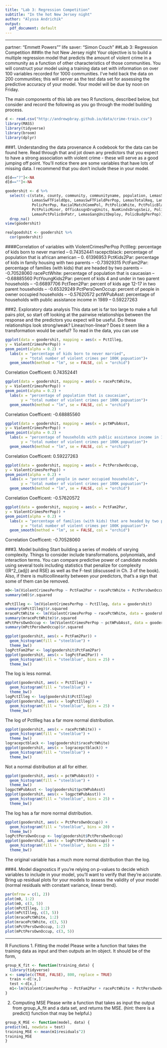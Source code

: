 ```yaml
---
title: "Lab 3: Regression Competition"
subtitle: "In the hot New Jersey night"
author: "Alyssa Andrichik"
output: 
  pdf_document: default
---
```


* * *
partner: "Emmett Powers""
life saver: "Simon Couch"
##Lab 3: Regression Competition
###In the hot New Jersey night
Your objective is to build a multiple regression model that predicts the amount of violent crime in a community as a function of other characteristics of those communities. You will construct your model using a training data set with information on over 100 variables recorded for 1000 communities. I’ve held back the data on 200 communities; this will server as the test data set for assessing the predictive accuracy of your model. Your model will be due by noon on Friday.

The main components of this lab are two R functions, described below, but consider and record the following as you go through the model building process.

```r
d <- read.csv("http://andrewpbray.github.io/data/crime-train.csv")
library(MASS)
library(tidyverse)
library(broom)
library(dplyr)
```

###1. Understanding the data provenance
A codebook for the data can be found here. Read through that and jot down any predictors that you expect to have a strong association with violent crime - these will serve as a good jumping off point. You’ll notice there are some variables that have lots of missing data. I recommend that you don’t include these in your model.

```r
d[d=="?"]<-NA
d[d==""]<-NA
```
```r
goodershit <- d %>%
  select(-c(state, county, community, communityname, population, LemasSwornFT, LemasSwFTPerPop, 
            LemasSwFTFieldOps, LemasSwFTFieldPerPop, LemasTotalReq, LemasTotReqPerPop, PolicReqPerOffic, 
            PolicPerPop, RacialMatchCommPol, PctPolicWhite, PctPolicBlack, PctPolicHisp, PctPolicAsian, 
            PctPolicMinor, OfficAssgnDrugUnits, NumKindsDrugsSeiz, PolicAveOTWorked, PolicCars, PolicOperBudg, 
            LemasPctPolicOnPatr, LemasGangUnitDeploy, PolicBudgPerPop)) %>%
  drop_na()
view(goodershit)

realgoodshit <- goodershit %>%
  cor(goodershit)
```

####Correlation of variables with ViolentCrimesPerPop
PctIlleg: percentage of kids born to never married -- 0.74352441
racepctblack: percentage of population that is african american -- 0. 61396953
PctKids2Par: percentage of kids in family housing with two parents -- -0.73929315
PctFam2Par: percentage of families (with kids) that are headed by two parents -- -0.70528060
racePctWhite: percentage of population that is caucasian -- -0.68885560
PctYoungKids2Par: percent of kids 4 and under in two parent households -- -0.66897706
PctTeen2Par: percent of kids age 12-17 in two parent households -- -0.65329249
PctPersOwnOccup: percent of people in owner occupied households -- -0.57620572
pctWPubAsst: percentage of households with public assistance income in 1989 -- 0.59227263

###2. Exploratory data analysis
This data set is far too large to make a full pairs plot, so start off looking at the pairwise relationships between the response and the predictors you expect will be useful. Do these relationships look strong/weak? Linear/non-linear? Does it seem like a transformation would be useful? To read in the data, you can use

```r
ggplot(data = goodershit, mapping = aes(x = PctIlleg,
y = ViolentCrimesPerPop)) +
geom_point(alpha = 0.2) +
  labs(x = "percentage of kids born to never married", 
       y = "total number of violent crimes per 100K popuation")+
  geom_smooth(method = "lm", se = FALSE, col = "orchid")
```
Correlation Coefficent: 0.74352441

```r
ggplot(data = goodershit, mapping = aes(x = racePctWhite,
y = ViolentCrimesPerPop)) +
geom_point(alpha = 0.2) +
  labs(x = "percentage of population that is caucasian", 
       y = "total number of violent crimes per 100K popuation")+
  geom_smooth(method = "lm", se = FALSE, col = "orchid")
```
Correlation Coefficent: -0.68885560

```r
ggplot(data = goodershit, mapping = aes(x = pctWPubAsst,
y = ViolentCrimesPerPop)) +
geom_point(alpha = 0.2) +
  labs(x = "percentage of households with public assistance income in 1989", 
       y = "total number of violent crimes per 100K popuation")+
  geom_smooth(method = "lm", se = FALSE, col = "orchid")
```
Correlation Coefficent: 0.59227263

```r
ggplot(data = goodershit, mapping = aes(x = PctPersOwnOccup,
y = ViolentCrimesPerPop)) +
geom_point(alpha = 0.2) +
  labs(x = "percent of people in owner occupied households", 
       y = "total number of violent crimes per 100K popuation")+
  geom_smooth(method = "lm", se = FALSE, col = "orchid")
```
Correlation Coefficent: -0.57620572

```r
ggplot(data = goodershit, mapping = aes(x = PctFam2Par,
y = ViolentCrimesPerPop)) +
geom_point(alpha = 0.2) +
  labs(x = "percentage of families (with kids) that are headed by two parents", 
       y = "total number of violent crimes per 100K popuation")+
  geom_smooth(method = "lm", se = FALSE, col = "orchid")
```
Correlation Coefficent: -0.70528060

###3. Model building
Start building a series of models of varying complexity. Things to consider include transformations, polynomials, and interaction terms. You can compare predictive power of candidate models using several tools including statistics that penalize for complexity ((R^2_{adj}) and RSE) as well as the F-test (discussed in Ch. 3 of the book). Also, if there is multicollinearity between your predictors, that’s a sign that some of them can be removed.

```r
m0<-lm(ViolentCrimesPerPop ~ PctFam2Par + racePctWhite + PctPersOwnOccup, data = goodershit)
summary(m0)$r.squared 
```
```r
mPctIlleg <- lm(ViolentCrimesPerPop ~ PctIlleg, data = goodershit)
summary(mPctIlleg)$r.squared
mracePctWhite <- lm(ViolentCrimesPerPop ~ racePctWhite, data = goodershit)
summary(mracePctWhite)$r.squared
mPctPersOwnOccup <- lm(ViolentCrimesPerPop ~ pctWPubAsst, data = goodershit)
summary(mPctPersOwnOccup)$r.squared
```

```r
ggplot(goodershit, aes(x = PctFam2Par)) +
  geom_histogram(fill = "steelblue") +
  theme_bw()
logPctFam2Par <- log(goodershit$PctFam2Par)
ggplot(goodershit, aes(x = logPctFam2Par)) +
  geom_histogram(fill = "steelblue", bins = 25) +
  theme_bw()
```
The log is less normal.

```r
ggplot(goodershit, aes(x = PctIlleg)) +
  geom_histogram(fill = "steelblue") +
  theme_bw()
logPctIlleg <- log(goodershit$PctIlleg)
ggplot(goodershit, aes(x = logPctIlleg)) +
  geom_histogram(fill = "steelblue", bins = 25) +
  theme_bw()
```
The log of PctIlleg has a far more normal distribution.

```r
ggplot(goodershit, aes(x = racePctWhite)) +
  geom_histogram(fill = "steelblue") +
  theme_bw()
logracepctblack <- log(goodershit$racePctWhite)
ggplot(goodershit, aes(x = logracepctblack)) +
  geom_histogram(fill = "steelblue") +
  theme_bw()
```
Not a normal distribution at all for either.

```r
ggplot(goodershit, aes(x = pctWPubAsst)) +
  geom_histogram(fill = "steelblue") +
  theme_bw()
logpctWPubAsst <- log(goodershit$pctWPubAsst)
ggplot(goodershit, aes(x = logpctWPubAsst)) +
  geom_histogram(fill = "steelblue", bins = 25) +
  theme_bw()
```
The log has a far more normal distribution.

```r
ggplot(goodershit, aes(x = PctPersOwnOccup)) +
  geom_histogram(fill = "steelblue", bins = 20) +
  theme_bw()
logPctPersOwnOccup <- log(goodershit$PctPersOwnOccup)
ggplot(goodershit, aes(x = logPctPersOwnOccup)) +
  geom_histogram(fill = "steelblue", bins = 25) +
  theme_bw()
```
The original variable has a much more normal distribution than the log.

###4. Model diagnostics
If you’re relying on p-values to decide which variables to include in your model, you’ll want to verify that they’re accurate. Bring up residual plots for your models to assess the validity of your model (normal residuals with constant variance, linear trend).

```r
par(mfrow = c(1, 2))
plot(m0, 1:2)
plot(m0, c(3, 5))
plot(mPctIlleg, 1:2)
plot(mPctIlleg, c(3, 5))
plot(mracePctWhite, 1:2)
plot(mracePctWhite, c(3, 5))
plot(mPctPersOwnOccup, 1:2)
plot(mPctPersOwnOccup, c(3, 5))
```

* * *
R Functions
1. Fitting the model
Please write a function that takes the training data as input and then outputs an lm object. It should be of the form,

```r
group_K_fit <- function(training_data) { 
  library(tidyverse)
x <- sample(c(TRUE, FALSE), 800, replace = TRUE)
  train <-d[!x,]
  test <-d[x,]
  m1<-lm(ViolentCrimesPerPop ~ PctFam2Par + racePctWhite + PctPersOwnOccup, data = train)
}
```

2. Computing MSE
Please write a function that takes as input the output from group_A_fit and a data set, and returns the MSE. (hint: there is a predict() function that may be helpful.)

```r
group_K_MSE <- function(model, data) {
predict(m1, newdata = test)
training_MSE <- mean(m1$residuals^2)
training_MSE
}
```